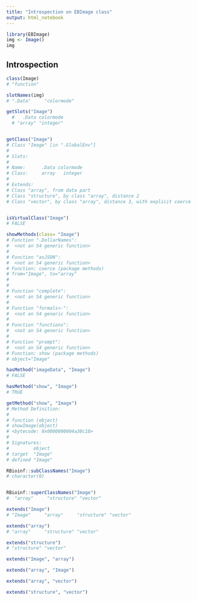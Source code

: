 ```yaml
---
title: "Introspection on EBImage class"
output: html_notebook
---
```



```r
library(EBImage)
img <- Image()
img
```


## Introspection

```r
class(Image)
# "function"

slotNames(img)
# ".Data"     "colormode"

getSlots("Image")
  #   .Data colormode 
  # "array" "integer" 


getClass("Image")
# Class "Image" [in ".GlobalEnv"]
# 
# Slots:
#                           
# Name:      .Data colormode
# Class:     array   integer
# 
# Extends: 
# Class "array", from data part
# Class "structure", by class "array", distance 2
# Class "vector", by class "array", distance 3, with explicit coerce


isVirtualClass("Image")
# FALSE

```

```r
showMethods(class= "Image") 
# Function ".DollarNames":
#  <not an S4 generic function>
# 
# Function "asJSON":
#  <not an S4 generic function>
# Function: coerce (package methods)
# from="Image", to="array"
# 
# 
# Function "complete":
#  <not an S4 generic function>
# 
# Function "formals<-":
#  <not an S4 generic function>
# 
# Function "functions":
#  <not an S4 generic function>
# 
# Function "prompt":
#  <not an S4 generic function>
# Function: show (package methods)
# object="Image"
```


```r
hasMethod("imageData", "Image")
# FALSE

hasMethod("show", "Image")
# TRUE

getMethod("show", "Image")
# Method Definition:
# 
# function (object) 
# showImage(object)
# <bytecode: 0x0000000004a30c10>
# 
# Signatures:
#         object 
# target  "Image"
# defined "Image"
```

```r
RBioinf::subClassNames("Image")
# character(0)


RBioinf::superClassNames("Image")
#  "array"     "structure" "vector"   
```

```r
extends("Image")
# "Image"     "array"     "structure" "vector"  

extends("array")
# "array"     "structure" "vector"  

extends("structure")
# "structure" "vector" 
```

```r
extends("Image", "array")

extends("array", "Image")

extends("array", "vector")

extends("structure", "vector")
```

